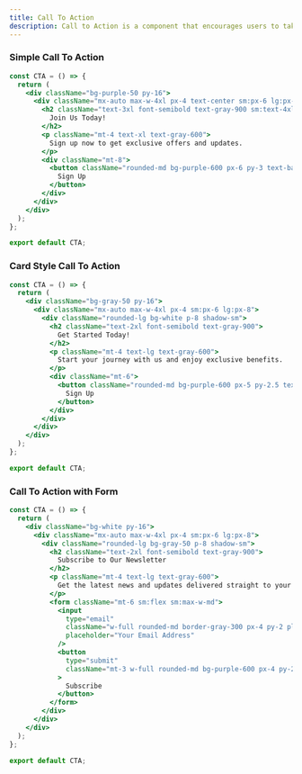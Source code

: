 ```yaml
---
title: Call To Action
description: Call to Action is a component that encourages users to take a specific action.
---
```


### Simple Call To Action
<Preview>
<SimpleCTA />
</Preview>

```jsx	showLineNumbers
const CTA = () => {
  return (
    <div className="bg-purple-50 py-16">
      <div className="mx-auto max-w-4xl px-4 text-center sm:px-6 lg:px-8">
        <h2 className="text-3xl font-semibold text-gray-900 sm:text-4xl">
          Join Us Today!
        </h2>
        <p className="mt-4 text-xl text-gray-600">
          Sign up now to get exclusive offers and updates.
        </p>
        <div className="mt-8">
          <button className="rounded-md bg-purple-600 px-6 py-3 text-base font-medium text-white shadow-sm hover:bg-purple-700 focus:outline-none focus:ring-2 focus:ring-purple-500 focus:ring-offset-2">
            Sign Up
          </button>
        </div>
      </div>
    </div>
  );
};

export default CTA;
```

### Card Style Call To Action
<Preview>
<CardStyleCTA />
</Preview>

```jsx	showLineNumbers
const CTA = () => {
  return (
    <div className="bg-gray-50 py-16">
      <div className="mx-auto max-w-4xl px-4 sm:px-6 lg:px-8">
        <div className="rounded-lg bg-white p-8 shadow-sm">
          <h2 className="text-2xl font-semibold text-gray-900">
            Get Started Today!
          </h2>
          <p className="mt-4 text-lg text-gray-600">
            Start your journey with us and enjoy exclusive benefits.
          </p>
          <div className="mt-6">
            <button className="rounded-md bg-purple-600 px-5 py-2.5 text-sm font-medium text-white shadow-sm hover:bg-purple-700 focus:outline-none focus:ring-2 focus:ring-purple-500 focus:ring-offset-2">
              Sign Up
            </button>
          </div>
        </div>
      </div>
    </div>
  );
};

export default CTA;
```

### Call To Action with Form
<Preview>
<CTAwithForm />
</Preview>

```jsx	showLineNumbers
const CTA = () => {
  return (
    <div className="bg-white py-16">
      <div className="mx-auto max-w-4xl px-4 sm:px-6 lg:px-8">
        <div className="rounded-lg bg-gray-50 p-8 shadow-sm">
          <h2 className="text-2xl font-semibold text-gray-900">
            Subscribe to Our Newsletter
          </h2>
          <p className="mt-4 text-lg text-gray-600">
            Get the latest news and updates delivered straight to your inbox.
          </p>
          <form className="mt-6 sm:flex sm:max-w-md">
            <input
              type="email"
              className="w-full rounded-md border-gray-300 px-4 py-2 placeholder-gray-500 shadow-sm focus:border-purple-500 focus:ring-purple-500 sm:max-w-xs"
              placeholder="Your Email Address"
            />
            <button
              type="submit"
              className="mt-3 w-full rounded-md bg-purple-600 px-4 py-2 font-medium text-white shadow-sm hover:bg-purple-700 focus:outline-none focus:ring-2 focus:ring-purple-500 focus:ring-offset-2 sm:mt-0 sm:ml-3 sm:w-auto"
            >
              Subscribe
            </button>
          </form>
        </div>
      </div>
    </div>
  );
};

export default CTA;
```